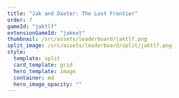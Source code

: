 ---
title: "Jak and Daxter: The Lost Frontier"
order: 7
gameId: "jaktlf"
extensionGameId: "jakext"
thumbnail: /src/assets/leaderboard/jaktlf.png
split_image: /src/assets/leaderboard/split/jaktlf.png
style:
  template: split
  card_template: grid
  hero_template: image
  container: md
  hero_image_opacity: ""
---

